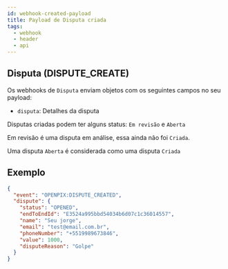 ```yaml
---
id: webhook-created-payload
title: Payload de Disputa criada
tags:
  - webhook
  - header
  - api
---
```


## Disputa (DISPUTE_CREATE)

Os webhooks de `Disputa` enviam objetos com os seguintes campos no seu payload:

- `disputa`: Detalhes da disputa

Disputas criadas podem ter alguns status: `Em revisão` e `Aberta`

Em revisão é uma disputa em análise, essa ainda não foi `Criada`.

Uma disputa `Aberta` é considerada como uma disputa `Criada`

## Exemplo

```json
{
  "event": "OPENPIX:DISPUTE_CREATED",
  "dispute": {
    "status": "OPENED",
    "endToEndId": "E3524a995bbd54034b6d07c1c36014557",
    "name": "Seu jorge",
    "email": "test@email.com.br",
    "phoneNumber": "+5519989673846",
    "value": 1000,
    "disputeReason": "Golpe"
  }
}
```

